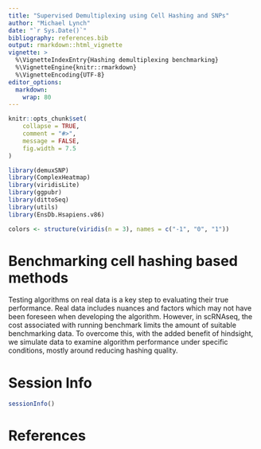 ```yaml
---
title: "Supervised Demultiplexing using Cell Hashing and SNPs"
author: "Michael Lynch"
date: "`r Sys.Date()`"
bibliography: references.bib
output: rmarkdown::html_vignette
vignette: >
  %\VignetteIndexEntry{Hashing demultiplexing benchmarking}
  %\VignetteEngine{knitr::rmarkdown}
  %\VignetteEncoding{UTF-8}
editor_options: 
  markdown: 
    wrap: 80
---
```


```r
knitr::opts_chunk$set(
    collapse = TRUE,
    comment = "#>",
    message = FALSE,
    fig.width = 7.5
)
```

```r
library(demuxSNP)
library(ComplexHeatmap)
library(viridisLite)
library(ggpubr)
library(dittoSeq)
library(utils)
library(EnsDb.Hsapiens.v86)
```

```r
colors <- structure(viridis(n = 3), names = c("-1", "0", "1"))
```

# Benchmarking cell hashing based methods

Testing algorithms on real data is a key step to evaluating their true performance.
Real data includes nuances and factors which may not have been foreseen when developing the algorithm.
However, in scRNAseq, the cost associated with running benchmark limits the amount of suitable benchmarking data.
To overcome this, with the added benefit of hindsight, we simulate data to examine algorithm performance under specific conditions, mostly around reducing hashing quality.

# Session Info

```r
sessionInfo()
```

# References
